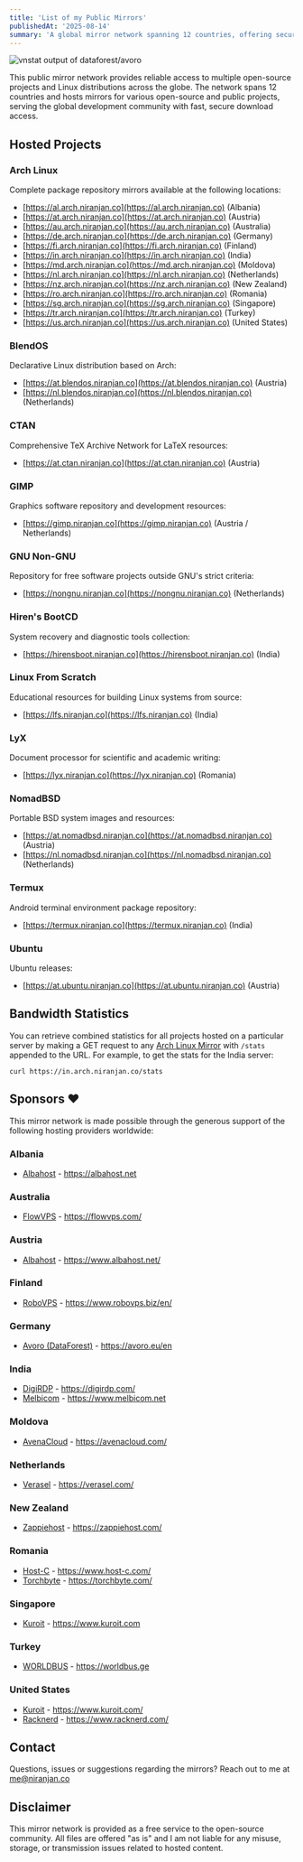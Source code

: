 ```yaml
---
title: 'List of my Public Mirrors'
publishedAt: '2025-08-14'
summary: 'A global mirror network spanning 12 countries, offering secure, fast, and always-available downloads for projects including Arch Linux, Ubuntu, Termux, and other public projects.'
---
```

![vnstat output of dataforest/avoro](/images/vnstat.png)

This public mirror network provides reliable access to multiple open-source projects and Linux distributions across the globe. The network spans 12 countries and hosts mirrors for various open-source and public projects, serving the global development community with fast, secure download access.

## Hosted Projects

### Arch Linux
Complete package repository mirrors available at the following locations:
- [https://al.arch.niranjan.co](https://al.arch.niranjan.co) (Albania)
- [https://at.arch.niranjan.co](https://at.arch.niranjan.co) (Austria)
- [https://au.arch.niranjan.co](https://au.arch.niranjan.co) (Australia)
- [https://de.arch.niranjan.co](https://de.arch.niranjan.co) (Germany)
- [https://fi.arch.niranjan.co](https://fi.arch.niranjan.co) (Finland)
- [https://in.arch.niranjan.co](https://in.arch.niranjan.co) (India)
- [https://md.arch.niranjan.co](https://md.arch.niranjan.co) (Moldova)
- [https://nl.arch.niranjan.co](https://nl.arch.niranjan.co) (Netherlands)
- [https://nz.arch.niranjan.co](https://nz.arch.niranjan.co) (New Zealand)
- [https://ro.arch.niranjan.co](https://ro.arch.niranjan.co) (Romania)
- [https://sg.arch.niranjan.co](https://sg.arch.niranjan.co) (Singapore)
- [https://tr.arch.niranjan.co](https://tr.arch.niranjan.co) (Turkey)
- [https://us.arch.niranjan.co](https://us.arch.niranjan.co) (United States)

### BlendOS
Declarative Linux distribution based on Arch:
- [https://at.blendos.niranjan.co](https://at.blendos.niranjan.co) (Austria)
- [https://nl.blendos.niranjan.co](https://nl.blendos.niranjan.co) (Netherlands)

### CTAN
Comprehensive TeX Archive Network for LaTeX resources:
- [https://at.ctan.niranjan.co](https://at.ctan.niranjan.co) (Austria)

### GIMP
Graphics software repository and development resources:
- [https://gimp.niranjan.co](https://gimp.niranjan.co) (Austria / Netherlands)

### GNU Non-GNU
Repository for free software projects outside GNU's strict criteria:
- [https://nongnu.niranjan.co](https://nongnu.niranjan.co) (Netherlands)

### Hiren's BootCD
System recovery and diagnostic tools collection:
- [https://hirensboot.niranjan.co](https://hirensboot.niranjan.co) (India)

### Linux From Scratch
Educational resources for building Linux systems from source:
- [https://lfs.niranjan.co](https://lfs.niranjan.co) (India)

### LyX
Document processor for scientific and academic writing:
- [https://lyx.niranjan.co](https://lyx.niranjan.co) (Romania)

### NomadBSD
Portable BSD system images and resources:
- [https://at.nomadbsd.niranjan.co](https://at.nomadbsd.niranjan.co) (Austria)
- [https://nl.nomadbsd.niranjan.co](https://nl.nomadbsd.niranjan.co) (Netherlands)

### Termux
Android terminal environment package repository:
- [https://termux.niranjan.co](https://termux.niranjan.co) (India)

### Ubuntu
Ubuntu releases:
- [https://at.ubuntu.niranjan.co](https://at.ubuntu.niranjan.co) (Austria)

## Bandwidth Statistics
You can retrieve combined statistics for all projects hosted on a particular server by making a GET request to any [Arch Linux Mirror](#arch-linux) with ` /stats ` appended to the URL.
For example, to get the stats for the India server:

```curl
curl https://in.arch.niranjan.co/stats
```

## Sponsors ❤️
This mirror network is made possible through the generous support of the following hosting providers worldwide:

### Albania
- [Albahost](https://albahost.net?utm_source=niranjan.co) - https://albahost.net

### Australia
- [FlowVPS](https://flowvps.com/?utm_source=niranjan.co) - https://flowvps.com/

### Austria
- [Albahost](https://www.albahost.net/?utm_source=niranjan.co) - https://www.albahost.net/

### Finland
- [RoboVPS](https://www.robovps.biz/en/?utm_source=niranjan.co) - https://www.robovps.biz/en/

### Germany
- [Avoro (DataForest)](https://avoro.eu/en?utm_source=niranjan.co) - https://avoro.eu/en

### India
- [DigiRDP](https://digirdp.com/?utm_source=niranjan.co) - https://digirdp.com/
- [Melbicom](https://www.melbicom.net?utm_source=niranjan.co) - https://www.melbicom.net

### Moldova
- [AvenaCloud](https://avenacloud.com/?utm_source=niranjan.co) - https://avenacloud.com/

### Netherlands
- [Verasel](https://verasel.com/?utm_source=niranjan.co) - https://verasel.com/

### New Zealand
- [Zappiehost](https://zappiehost.com/?utm_source=niranjan.co) - https://zappiehost.com/

### Romania
- [Host-C](https://www.host-c.com/?utm_source=niranjan.co) - https://www.host-c.com/
- [Torchbyte](https://torchbyte.com/?utm_source=niranjan.co) - https://torchbyte.com/

### Singapore
- [Kuroit](https://www.kuroit.com?utm_source=niranjan.co) - https://www.kuroit.com

### Turkey
- [WORLDBUS](https://worldbus.ge?utm_source=niranjan.co) - https://worldbus.ge

### United States
- [Kuroit](https://www.kuroit.com/?utm_source=niranjan.co) - https://www.kuroit.com/
- [Racknerd](https://www.racknerd.com/?utm_source=niranjan.co) - https://www.racknerd.com/

## Contact
Questions, issues or suggestions regarding the mirrors? Reach out to me at [me@niranjan.co](mailto:me@niranjan.co)

## Disclaimer
This mirror network is provided as a free service to the open-source community. All files are offered "as is" and I am not liable for any misuse, storage, or transmission issues related to hosted content.
